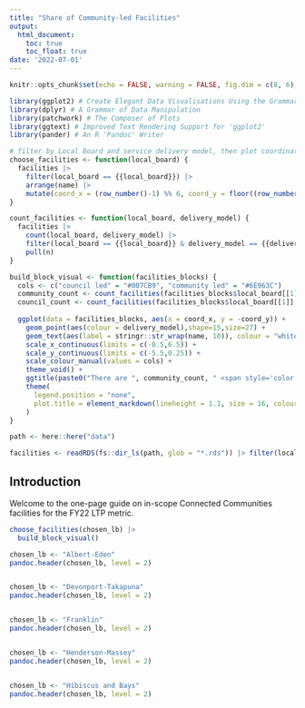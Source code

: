 ```yaml
---
title: "Share of Community-led Facilities"
output: 
  html_document:
    toc: true
    toc_float: true
date: '2022-07-01'
---
```


```r
knitr::opts_chunk$set(echo = FALSE, warning = FALSE, fig.dim = c(8, 6),dpi=300)

library(ggplot2) # Create Elegant Data Visualisations Using the Grammar of Graphics
library(dplyr) # A Grammar of Data Manipulation
library(patchwork) # The Composer of Plots
library(ggtext) # Improved Text Rendering Support for 'ggplot2'
library(pander) # An R 'Pandoc' Writer
```

```r
# filter by Local Board and service delivery model, then plot coordinates for the visual
choose_facilities <- function(local_board) {
  facilities |> 
    filter(local_board == {{local_board}}) |> 
    arrange(name) |> 
    mutate(coord_x = (row_number()-1) %% 6, coord_y = floor((row_number()/6)-0.1))
}

count_facilities <- function(local_board, delivery_model) {
  facilities |> 
    count(local_board, delivery_model) |> 
    filter(local_board == {{local_board}} & delivery_model == {{delivery_model}}) |> 
    pull(n)
}

build_block_visual <- function(facilities_blocks) {
  cols <- c("council led" = "#007CB9", "community led" = "#6E963C")
  community_count <- count_facilities(facilities_blocks$local_board[[1]], "community led")
  council_count <- count_facilities(facilities_blocks$local_board[[1]], "council led")
  
  ggplot(data = facilities_blocks, aes(x = coord_x, y = -coord_y)) +
    geom_point(aes(colour = delivery_model),shape=15,size=27) +
    geom_text(aes(label = stringr::str_wrap(name, 10)), colour = "white", size = 2.8, fontface = "bold") +
    scale_x_continuous(limits = c(-0.5,6.5)) +
    scale_y_continuous(limits = c(-5.5,0.25)) +
    scale_colour_manual(values = cols) +
    theme_void() +
    ggtitle(paste0("There are ", community_count, " <span style='color:", cols[["community led"]], "'><strong>community-led</strong></span> facilities and ", council_count, " <span style='color:", cols[["council led"]], "'><strong>Council-led</strong></span> facilities<br>in this Local Board")) +
    theme(
      legend.position = "none",
      plot.title = element_markdown(lineheight = 1.1, size = 16, colour = "#515555")
    ) 
}

path <- here::here("data")

facilities <- readRDS(fs::dir_ls(path, glob = "*.rds")) |> filter(local_board != "Great Barrier")
```

## Introduction
Welcome to the one-page guide on in-scope Connected Communities facilities for the FY22 LTP metric.

```r
choose_facilities(chosen_lb) |> 
  build_block_visual()
```


```r
chosen_lb <- "Albert-Eden"
pandoc.header(chosen_lb, level = 2)
```

```r
```



```r
chosen_lb <- "Devonport-Takapuna"
pandoc.header(chosen_lb, level = 2)
```

```r
```



```r
chosen_lb <- "Franklin"
pandoc.header(chosen_lb, level = 2)
```

```r
```



```r
chosen_lb <- "Henderson-Massey"
pandoc.header(chosen_lb, level = 2)
```

```r
```



```r
chosen_lb <- "Hibiscus and Bays"
pandoc.header(chosen_lb, level = 2)
```

```r
```


